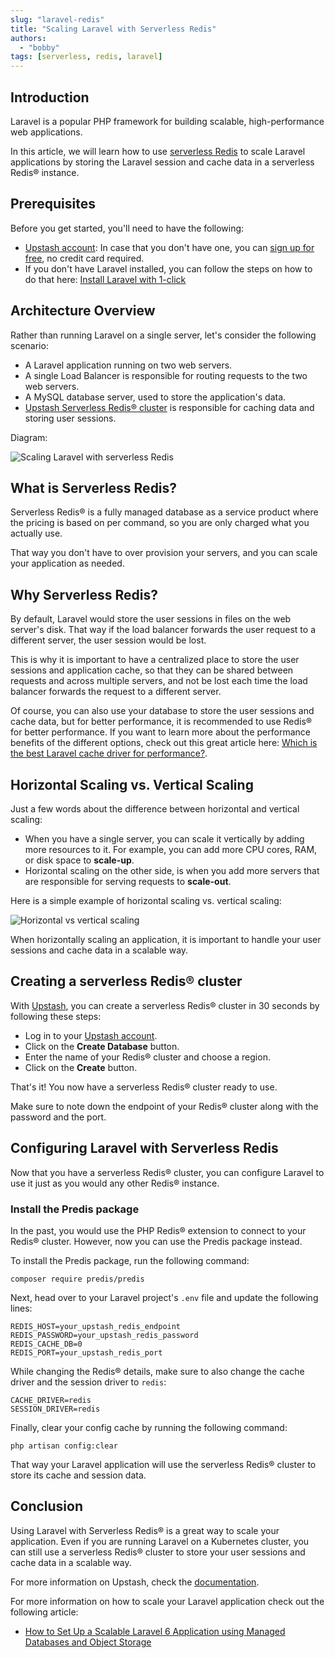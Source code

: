 ```yaml
---
slug: "laravel-redis"
title: "Scaling Laravel with Serverless Redis"
authors:
  - "bobby"
tags: [serverless, redis, laravel]
---
```


## Introduction

Laravel is a popular PHP framework for building scalable, high-performance web applications.

In this article, we will learn how to use [serverless Redis](https://upstash.com/redis?utm_source=bobby1) to scale Laravel applications by storing the Laravel session and cache data in a serverless Redis® instance.

## Prerequisites

Before you get started, you'll need to have the following:

- [Upstash account](https://upstash.com?utm_source=bobby1): In case that you don't have one, you can [sign up for free](https://console.upstash.com), no credit card required.
- If you don't have Laravel installed, you can follow the steps on how to do that here: [Install Laravel with 1-click](https://devdojo.com/bobbyiliev/how-to-install-laravel-on-digitalocean-with-1-click)

## Architecture Overview

Rather than running Laravel on a single server, let's consider the following scenario:

- A Laravel application running on two web servers.
- A single Load Balancer is responsible for routing requests to the two web servers.
- A MySQL database server, used to store the application's data.
- [Upstash Serverless Redis® cluster](https://upstash.com/redis?utm_source=bobby1) is responsible for caching data and storing user sessions.

Diagram:

![Scaling Laravel with serverless Redis](https://imgur.com/rFmygO1.png)

## What is Serverless Redis?

Serverless Redis® is a fully managed database as a service product where the pricing is based on per command, so you are only charged what you actually use.

That way you don't have to over provision your servers, and you can scale your application as needed.

## Why Serverless Redis?

By default, Laravel would store the user sessions in files on the web server's disk. That way if the load balancer forwards the user request to a different server, the user session would be lost.

This is why it is important to have a centralized place to store the user sessions and application cache, so that they can be shared between requests and across multiple servers, and not be lost each time the load balancer forwards the request to a different server.

Of course, you can also use your database to store the user sessions and cache data, but for better performance, it is recommended to use Redis® for better performance. If you want to learn more about the performance benefits of the different options, check out this great article here: [Which is the best Laravel cache driver for performance?](https://www.georgebuckingham.com/laravel-cache-driver-performance/).

## Horizontal Scaling vs. Vertical Scaling

Just a few words about the difference between horizontal and vertical scaling:

- When you have a single server, you can scale it vertically by adding more resources to it. For example, you can add more CPU cores, RAM, or disk space to **scale-up**.
- Horizontal scaling on the other side, is when you add more servers that are responsible for serving requests to **scale-out**.

Here is a simple example of horizontal scaling vs. vertical scaling:

![Horizontal vs vertical scaling](https://imgur.com/RAklmV6.png)

When horizontally scaling an application, it is important to handle your user sessions and cache data in a scalable way.

## Creating a serverless Redis® cluster

With [Upstash](https://upstash.com?utm_source=bobby1), you can create a serverless Redis® cluster in 30 seconds by following these steps:

- Log in to your [Upstash account](https://console.upstash.com?utm_source=bobby1).
- Click on the **Create Database** button.
- Enter the name of your Redis® cluster and choose a region.
- Click on the **Create** button.

That's it! You now have a serverless Redis® cluster ready to use.

Make sure to note down the endpoint of your Redis® cluster along with the password and the port.

## Configuring Laravel with Serverless Redis

Now that you have a serverless Redis® cluster, you can configure Laravel to use it just as you would any other Redis® instance.

### Install the Predis package

In the past, you would use the PHP Redis® extension to connect to your Redis® cluster. However, now you can use the Predis package instead.

To install the Predis package, run the following command:

```shell
composer require predis/predis
```

Next, head over to your Laravel project's `.env` file and update the following lines:

```shell
REDIS_HOST=your_upstash_redis_endpoint
REDIS_PASSWORD=your_upstash_redis_password
REDIS_CACHE_DB=0
REDIS_PORT=your_upstash_redis_port
```

While changing the Redis® details, make sure to also change the cache driver and the session driver to `redis`:

```shell
CACHE_DRIVER=redis
SESSION_DRIVER=redis
```

Finally, clear your config cache by running the following command:

```shell
php artisan config:clear
```

That way your Laravel application will use the serverless Redis® cluster to store its cache and session data.

## Conclusion

Using Laravel with Serverless Redis® is a great way to scale your application. Even if you are running Laravel on a Kubernetes cluster, you can still use a serverless Redis® cluster to store your user sessions and cache data in a scalable way.

For more information on Upstash, check the [documentation](/docs/redis?utm_source=bobby1).

For more information on how to scale your Laravel application check out the following article:

- [How to Set Up a Scalable Laravel 6 Application using Managed Databases and Object Storage](https://www.digitalocean.com/community/tutorials/how-to-set-up-a-scalable-laravel-6-application-using-managed-databases-and-object-storage)
